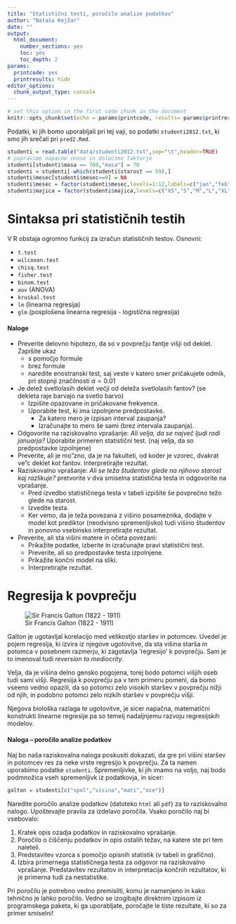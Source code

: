 ```yaml
---
title: "Statistični testi, poročilo analize podatkov"
author: "Nataša Kejžar"
date: ""
output: 
  html_document:
    number_sections: yes
    toc: yes
    toc_depth: 2
params:
  printcode: yes
  printresults: hide
editor_options: 
  chunk_output_type: console
---
```


```r
# set this option in the first code chunk in the document
knitr::opts_chunk$set(echo = params$printcode, results= params$printresults, warning = FALSE,fig.height=4)
```

Podatki, ki jih bomo uporabljali pri tej vaji, so podatki `studenti2012.txt`, ki smo jih srečali pri `pred2.Rmd`.

```r
studenti = read.table("data/studenti2012.txt",sep="\t",header=TRUE)
# popravimo napacne vnose in dolocimo faktorje
studenti[studenti$masa == 700,"masa"] = 70
studenti = studenti[-which(studenti$starost == 59),]
studenti$mesec[studenti$mesec==0] = NA
studenti$mesec = factor(studenti$mesec,levels=1:12,labels=c("jan","feb","mar","apr","maj","jun","jul","avg","sep","okt","nov","dec"))
studenti$majica = factor(studenti$majica,levels=c("XS","S","M","L","XL"),ordered=TRUE)
```

# Sintaksa pri statističnih testih

V R obstaja ogromno funkcij za izračun statističnih testov. Osnovni:

  - `t.test`
  - `wilcoxon.test`
  - `chisq.test`
  - `fisher.test`
  - `binom.test`
  - `aov` (ANOVA)
  - `kruskal.test`
  - `lm` (linearna regresija)
  - `glm` (posplošena linearna regresija - logistična regresija)

#### Naloge

* Preverite delovno hipotezo, da so v povprečju fantje višji od deklet. Zapišite ukaz 
    - s pomočjo formule
    - brez formule
    - naredite enostranski test, saj veste v katero smer pričakujete odmik, pri stopnji značilnosti $\alpha = 0.01$
* Je delež svetlolasih deklet večji od deleža svetlolasih fantov? (se dekleta raje barvajo na svetlo barvo)
    - Izpišite opazovane in pričakovane frekvence.
    - Uporabite test, ki ima izpolnjene predpostavke.
        + Za katero mero je izpisan interval zaupanja?
        + Izračunajte to mero še sami (brez intervala zaupanja).
* Odgovorite na raziskovalno vprašanje: *Ali velja, da se največ ljudi rodi januarja?* Uporabite primeren statistični test.
 (naj velja, da so predpostavke izpolnjene)
* Preverite, ali je mo"zno, da je na fakulteti, od koder je vzorec, dvakrat ve"c deklet kot fantov. Interpretirajte rezultat.
* Raziskovalno vprašanje: *Ali se teža študentov glede na njihovo starost kaj razlikuje?* pretvorite v dva smiselna statistična testa in odgovorite na vprašanje.
    - Pred izvedbo statističnega testa v tabeli izpišite še povprečno težo glede na starost.
    - Izvedite testa.
    - Ker vemo, da je teža povezana z višino posameznika, dodajte v model kot prediktor (neodvisno spremenljivko) tudi višino študentov in ponovno vsebinsko interpretirajte rezultat.
* Preverite, ali sta višini matere in očeta povezani:
    - Prikažite podatke, izberite in izračunajte pravi statistični test.
    - Preverite, ali so predpostavke testa izpolnjene.
    - Prikažite končni model na sliki.
    - Interpretirajte rezultat.   
    
# Regresija k povprečju

![Sir Francis Galton (1822 - 1911)](rmd/slike/Francis_Galton_1850s.jpg)

Galton je ugotavljal korelacijo med velikostjo staršev in potomcev. Uvedel je pojem regresija, ki izvira iz njegove ugotovitve, da sta višina starša in potomca v posebnem razmerju, ki zagotavlja ’regresijo’ k povprečju. Sam je to imenoval tudi *reversion to mediocrity*.

Velja, da je višina delno gensko pogojena, torej bodo potomci višjih oseb tudi sami višji. Regresija k povprečju pa v tem primeru pomeni, da bomo vseeno vedno opazili, da so potomci zelo visokih staršev v povprečju nižji od njih, in podobno potomci zelo nizkih staršev v povprečju višji.

Njegova biološka razlaga te ugotovitve, je sicer napačna, matematični konstrukti linearne regresije pa so temelj nadaljnjemu razvoju regresijskih modelov.

#### Naloga -- poročilo analize podatkov

Naj bo naša raziskovalna naloga poskusiti dokazati, da gre pri višini staršev in potomcev res za neke vrste regresijo k povprečju. Za ta namen uporabimo podatke `studenti`. Spremenljivke, ki jih imamo na voljo, naj bodo podmnožica vseh spremenljivk iz podatkovja, in sicer:

```r
galton = studenti[c("spol","visina","mati","oce")]
```

Naredite poročilo analize podatkov (datoteko `html` ali `pdf`) za to raziskovalno nalogo. Upoštevajte pravila za izdelavo poročila. Vsako poročilo naj bi vsebovalo:

1. Kratek opis ozadja podatkov in raziskovalno vprašanje.
2. Poročilo o čiščenju podatkov in opis ostalih težav, na katere ste pri tem naleteli.
3. Predstavitev vzorca s pomočjo opisnih statistik (v tabeli in grafično).
3. Izbira primernega statističnega testa za odgovor na raziskovalno vprašanje. Predstavitev rezultatov in interpretacija končnih rezultatov, ki je primerna tudi za nestatistike.

Pri poročilu je potrebno vedno premisliti, komu je namenjeno in kako tehnično je lahko poročilo. Vedno se izogibajte direktnim izpisom iz programskega paketa, ki ga uporabljate, poročajte le tiste rezultate, ki so za primer smiselni!

